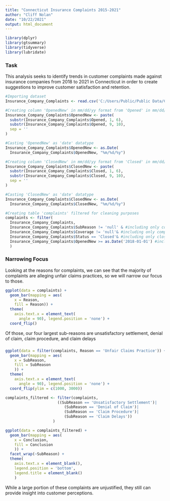 ```yaml
---
title: "Connecticut Insurance Complaints 2015-2021"
author: "Cliff Nolan"
date: "10/22/2021"
output: html_document
---
```


```r
library(dplyr)
library(gtsummary)
library(tidyverse)
library(lubridate)
```

### Task

This analysis seeks to identify trends in customer complaints made against insurance companies from 2018 to 2021 in Connecticut in order to create suggestions to improve customer satisfaction and retention.


```r
#Importing dataset
Insurance_Company_Complaints <- read.csv('C:/Users/Public/Public Data/Capstone Project/Insurance_Company_Complaints.csv')

#Creating column 'OpenedNew' in mm/dd/yy format from 'Opened' in mm/dd/yyyy
Insurance_Company_Complaints$OpenedNew <- paste(
  substr(Insurance_Company_Complaints$Opened, 1, 6),
  substr(Insurance_Company_Complaints$Opened, 9, 10),
  sep = ''
)

#Casting 'OpenedNew' as 'date' datatype
Insurance_Company_Complaints$OpenedNew <- as.Date(
  Insurance_Company_Complaints$OpenedNew, "%m/%d/%y")

#Creating column 'ClosedNew' in mm/dd/yy format from 'Closed' in mm/dd/yyyy
Insurance_Company_Complaints$ClosedNew <- paste(
  substr(Insurance_Company_Complaints$Closed, 1, 6),
  substr(Insurance_Company_Complaints$Closed, 9, 10),
  sep = ''
)

#Casting 'ClosedNew' as 'date' datatype
Insurance_Company_Complaints$ClosedNew <- as.Date(
  Insurance_Company_Complaints$ClosedNew, "%m/%d/%y")

#Creating table 'complaints' filtered for cleaning purposes
complaints <- filter(
  Insurance_Company_Complaints,
  Insurance_Company_Complaints$SubReason != 'null' & #including only complaints with a SubReason
  Insurance_Company_Complaints$Coverage != 'null'& #including only complaints with a Coverage Type
  Insurance_Company_Complaints$Status == 'Closed'& #including only closed complaints
  Insurance_Company_Complaints$OpenedNew >= as.Date('2018-01-01') #including only complaints from 2018 onward
  )
```

### Narrowing Focus

Looking at the reasons for complaints, we can see that the majority of complaints are alleging unfair claims practices, so we will narrow our focus to those.

```r
ggplot(data = complaints) +
  geom_bar(mapping = aes(
    x = Reason,
    fill = Reason)) +
  theme(
    axis.text.x = element_text(
      angle = 90), legend.position = 'none') + 
  coord_flip()

```


Of those, our four largest sub-reasons are unsatisfactory settlement, denial of claim, claim procedure, and claim delays

### 

```r
ggplot(data = filter(complaints, Reason == 'Unfair Claims Practice')) +
  geom_bar(mapping = aes(
    x = SubReason,
    fill = SubReason
    )) +
  theme(
    axis.text.x = element_text(
      angle = 90), legend.position = 'none') + 
  coord_flip(ylim = c(1000, 3000)) 
```
```r
complaints_filtered <- filter(complaints,
                       ((SubReason == 'Unsatisfactory Settlement')|
                          (SubReason == 'Denial of Claim')|
                          (SubReason == 'Claim Procedure')|
                          (SubReason == 'Claim Delays'))
                     )

ggplot(data = complaints_filtered) +
  geom_bar(mapping = aes(
    x = Conclusion,
    fill = Conclusion
    )) +
  facet_wrap(~SubReason) +
  theme(
    axis.text.x = element_blank(), 
    legend.position = 'bottom',
    legend.title = element_blank() 
    )
```

While a large portion of these complaints are unjustified, they still can provide insight into customer perceptions.